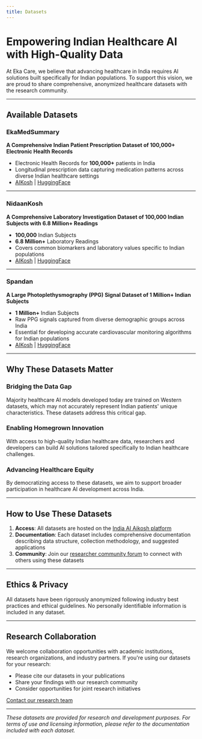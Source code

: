 ```yaml
---
title: Datasets
---
```


# Empowering Indian Healthcare AI with High-Quality Data

At Eka Care, we believe that advancing healthcare in India requires AI solutions built specifically for Indian populations. To support this vision, we are proud to share comprehensive, anonymized healthcare datasets with the research community.

---

## Available Datasets

### EkaMedSummary

**A Comprehensive Indian Patient Prescription Dataset of 100,000+ Electronic Health Records**

- Electronic Health Records for **100,000+** patients in India
- Longitudinal prescription data capturing medication patterns across diverse Indian healthcare settings
- [AIKosh](https://aikosh.indiaai.gov.in/home/datasets/details/ekamedsummary_100k_v1.html) | [HuggingFace](https://huggingface.co/datasets/ekacare/EkaMedSummary-100k-V1.0)

---

### NidaanKosh

**A Comprehensive Laboratory Investigation Dataset of 100,000 Indian Subjects with 6.8 Million+ Readings**

- **100,000** Indian Subjects
- **6.8 Million+** Laboratory Readings
- Covers common biomarkers and laboratory values specific to Indian populations
- [AIKosh](https://aikosh.indiaai.gov.in/home/datasets/details/nidaankosha_100k_v1.html) | [HuggingFace](https://huggingface.co/datasets/ekacare/NidaanKosha-100k-V1.0)

---

### Spandan

**A Large Photoplethysmography (PPG) Signal Dataset of 1 Million+ Indian Subjects**

- **1 Million+** Indian Subjects
- Raw PPG signals captured from diverse demographic groups across India
- Essential for developing accurate cardiovascular monitoring algorithms for Indian populations
- [AIKosh](https://aikosh.indiaai.gov.in/home/datasets/details/spandan_1m_v1_raw.html) | [HuggingFace](https://huggingface.co/datasets/ekacare/spandan-1M-V1.0-raw)

---

## Why These Datasets Matter

### Bridging the Data Gap

Majority healthcare AI models developed today are trained on Western datasets, which may not accurately represent Indian patients' unique characteristics. These datasets address this critical gap.

### Enabling Homegrown Innovation

With access to high-quality Indian healthcare data, researchers and developers can build AI solutions tailored specifically to Indian healthcare challenges.

### Advancing Healthcare Equity

By democratizing access to these datasets, we aim to support broader participation in healthcare AI development across India.

---

## How to Use These Datasets

1. **Access**: All datasets are hosted on the [India AI Aikosh platform](https://aikosh.indiaai.gov.in)
3. **Documentation**: Each dataset includes comprehensive documentation describing data structure, collection methodology, and suggested applications
4. **Community**: Join our [researcher community forum](#) to connect with others using these datasets

---

## Ethics & Privacy

All datasets have been rigorously anonymized following industry best practices and ethical guidelines. No personally identifiable information is included in any dataset.

---

## Research Collaboration

We welcome collaboration opportunities with academic institutions, research organizations, and industry partners. If you're using our datasets for your research:

- Please cite our datasets in your publications
- Share your findings with our research community
- Consider opportunities for joint research initiatives

[Contact our research team](sankalp@eka.care)

---

*These datasets are provided for research and development purposes. For terms of use and licensing information, please refer to the documentation included with each dataset.*